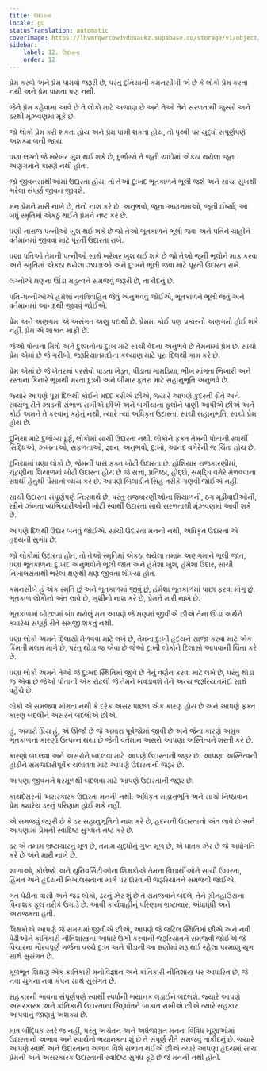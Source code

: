 ```yaml
---
title: ઉદારતા
locale: gu
statusTranslation: automatic
coverImage: https://lhvmrqwrcowdvduuaukz.supabase.co/storage/v1/object/public/strapi-uploads/small_cover-educacion-fundamental.webp-2d51a7828a2b1309555be27f7e2a61a0.webp
sidebar:
    label: 12. ઉદારતા
    order: 12
---
```

પ્રેમ કરવો અને પ્રેમ પામવો જરૂરી છે, પરંતુ દુનિયાની કમનસીબી એ છે કે લોકો પ્રેમ કરતા નથી અને પ્રેમ પામતા પણ નથી.

જેને પ્રેમ કહેવામાં આવે છે તે લોકો માટે અજાણ છે અને તેઓ તેને સરળતાથી જુસ્સો અને ડરથી મૂંઝવણમાં મૂકે છે.

જો લોકો પ્રેમ કરી શકતા હોય અને પ્રેમ પામી શકતા હોય, તો પૃથ્વી પર યુદ્ધો સંપૂર્ણપણે અશક્ય બની જાય.

ઘણા લગ્નો જે ખરેખર ખુશ થઈ શકે છે, દુર્ભાગ્યે તે જૂની યાદોમાં એકઠા થયેલા જૂના અણગમાને કારણે નથી હોતા.

જો જીવનસાથીઓમાં ઉદારતા હોય, તો તેઓ દુ:ખદ ભૂતકાળને ભૂલી જશે અને સાચા સુખથી ભરેલા સંપૂર્ણ જીવન જીવશે.

મન પ્રેમને મારી નાખે છે, તેનો નાશ કરે છે. અનુભવો, જૂના અણગમાઓ, જૂની ઈર્ષ્યા, આ બધું સ્મૃતિમાં એકઠું થઈને પ્રેમને નષ્ટ કરે છે.

ઘણી નારાજ પત્નીઓ ખુશ થઈ શકે છે જો તેઓ ભૂતકાળને ભૂલી જવા અને પતિને ચાહીને વર્તમાનમાં જીવવા માટે પૂરતી ઉદારતા રાખે.

ઘણા પતિઓ તેમની પત્નીઓ સાથે ખરેખર ખુશ થઈ શકે છે જો તેઓ જૂની ભૂલોને માફ કરવા અને સ્મૃતિમાં એકઠા થયેલા ઝઘડાઓ અને દુ:ખને ભૂલી જવા માટે પૂરતી ઉદારતા રાખે.

લગ્નોએ ક્ષણના ઊંડા મહત્વને સમજવું જરૂરી છે, તાકીદનું છે.

પતિ-પત્નીઓએ હંમેશાં નવવિવાહિત જેવું અનુભવવું જોઈએ, ભૂતકાળને ભૂલી જવું અને વર્તમાનમાં આનંદથી જીવવું જોઈએ.

પ્રેમ અને અણગમા એ અસંગત અણુ પદાર્થો છે. પ્રેમમાં કોઈ પણ પ્રકારનો અણગમો હોઈ શકે નહીં. પ્રેમ એ શાશ્વત માફી છે.

જેઓ પોતાના મિત્રો અને દુશ્મનોના દુ:ખ માટે સાચી વેદના અનુભવે છે તેમનામાં પ્રેમ છે. સાચો પ્રેમ એમાં છે જે ગરીબો, જરૂરિયાતમંદોના કલ્યાણ માટે પૂરા દિલથી કામ કરે છે.

પ્રેમ એમાં છે જે ખેતરમાં પરસેવો પાડતા ખેડૂત, પીડાતા ગામડિયા, ભીખ માંગતા ભિખારી અને રસ્તાના કિનારે ભૂખથી મરતા દુ:ખી અને બીમાર કૂતરા માટે સહાનુભૂતિ અનુભવે છે.

જ્યારે આપણે પૂરા દિલથી કોઈને મદદ કરીએ છીએ, જ્યારે આપણે કુદરતી રીતે અને સ્વયંભૂ રીતે ઝાડની સંભાળ રાખીએ છીએ અને બગીચાના ફૂલોને પાણી આપીએ છીએ અને કોઈ અમને તે કરવાનું કહેતું નથી, ત્યારે ત્યાં અધિકૃત ઉદારતા, સાચી સહાનુભૂતિ, સાચો પ્રેમ હોય છે.

દુનિયા માટે દુર્ભાગ્યપૂર્ણ, લોકોમાં સાચી ઉદારતા નથી. લોકોને ફક્ત તેમની પોતાની સ્વાર્થી સિદ્ધિઓ, ઝંખનાઓ, સફળતાઓ, જ્ઞાન, અનુભવો, દુ:ખો, આનંદ વગેરેની જ ચિંતા હોય છે.

દુનિયામાં ઘણા લોકો છે, જેમની પાસે ફક્ત ખોટી ઉદારતા છે. હોશિયાર રાજકારણીમાં, ચૂંટણીના શિયાળમાં ખોટી ઉદારતા હોય છે જે સત્તા, પ્રતિષ્ઠા, હોદ્દો, સમૃદ્ધિ વગેરે મેળવવાના સ્વાર્થી હેતુથી પૈસાનો વ્યય કરે છે. આપણે બિલાડીને સિંહ તરીકે ગણવી જોઈએ નહીં.

સાચી ઉદારતા સંપૂર્ણપણે નિ:સ્વાર્થ છે, પરંતુ રાજકારણીઓના શિયાળની, ઠગ મૂડીવાદીઓની, સ્ત્રીને ઝંખતા વ્યભિચારીઓની ખોટી સ્વાર્થી ઉદારતા સાથે સરળતાથી મૂંઝવણમાં આવી શકે છે.

આપણે દિલથી ઉદાર બનવું જોઈએ. સાચી ઉદારતા મનની નથી, અધિકૃત ઉદારતા એ હૃદયની સુગંધ છે.

જો લોકોમાં ઉદારતા હોત, તો તેઓ સ્મૃતિમાં એકઠા થયેલા તમામ અણગમાને ભૂલી જાત, ઘણા ભૂતકાળના દુ:ખદ અનુભવોને ભૂલી જાત અને હંમેશા ખુશ, હંમેશા ઉદાર, સાચી નિખાલસતાથી ભરેલા ક્ષણથી ક્ષણ જીવતા શીખ્યા હોત.

કમનસીબે હું એક સ્મૃતિ છું અને ભૂતકાળમાં જીવું છું, હંમેશા ભૂતકાળમાં પાછા ફરવા માંગુ છું. ભૂતકાળ લોકોનો અંત લાવે છે, ખુશીનો નાશ કરે છે, પ્રેમને મારી નાખે છે.

ભૂતકાળમાં બોટલમાં બંધ થયેલું મન આપણે જે ક્ષણમાં જીવીએ છીએ તેના ઊંડા અર્થને ક્યારેય સંપૂર્ણ રીતે સમજી શકતું નથી.

ઘણા લોકો અમને દિલાસો મેળવવા માટે લખે છે, તેમના દુ:ખી હૃદયને સાજા કરવા માટે એક કિંમતી મલમ માંગે છે, પરંતુ થોડા જ એવા છે જેઓ દુ:ખી લોકોને દિલાસો આપવાની ચિંતા કરે છે.

ઘણા લોકો અમને તેઓ જે દુ:ખદ સ્થિતિમાં જીવે છે તેનું વર્ણન કરવા માટે લખે છે, પરંતુ થોડા જ એવા છે જેઓ પોતાની એક રોટલી જે તેમને ખવડાવશે તેને અન્ય જરૂરિયાતમંદો સાથે વહેંચે છે.

લોકો એ સમજવા માંગતા નથી કે દરેક અસર પાછળ એક કારણ હોય છે અને આપણે ફક્ત કારણ બદલીને અસરને બદલીએ છીએ.

હું, અમારો પ્રિય હું, એ ઊર્જા છે જે અમારા પૂર્વજોમાં જીવી છે અને જેના કારણે અમુક ભૂતકાળના કારણો ઉત્પન્ન થયા છે જેની વર્તમાન અસરો આપણા અસ્તિત્વને શરતી કરે છે.

કારણો બદલવા અને અસરોને બદલવા માટે આપણે ઉદારતાની જરૂર છે. આપણા અસ્તિત્વની હોડીને સમજદારીપૂર્વક ચલાવવા માટે આપણે ઉદારતાની જરૂર છે.

આપણા જીવનને ધરમૂળથી બદલવા માટે આપણે ઉદારતાની જરૂર છે.

કાયદેસરની અસરકારક ઉદારતા મનની નથી. અધિકૃત સહાનુભૂતિ અને સાચો નિષ્ઠાવાન પ્રેમ ક્યારેય ડરનું પરિણામ હોઈ શકે નહીં.

એ સમજવું જરૂરી છે કે ડર સહાનુભૂતિનો નાશ કરે છે, હૃદયની ઉદારતાનો અંત લાવે છે અને આપણામાં પ્રેમની સ્વાદિષ્ટ સુગંધને નષ્ટ કરે છે.

ડર એ તમામ ભ્રષ્ટાચારનું મૂળ છે, તમામ યુદ્ધોનું ગુપ્ત મૂળ છે, એ ઘાતક ઝેર છે જે અધોગતિ કરે છે અને મારી નાખે છે.

શાળાઓ, કોલેજો અને યુનિવર્સિટીઓના શિક્ષકોએ તેમના વિદ્યાર્થીઓને સાચી ઉદારતા, હિંમત અને હૃદયની નિખાલસતાના માર્ગ પર દોરવાની જરૂરિયાતને સમજવી જોઈએ.

ગત પેઢીના વાસી અને જડ લોકો, ડરનું ઝેર શું છે તે સમજવાને બદલે, તેને ગ્રીનહાઉસના વિનાશક ફૂલ તરીકે ઉગાડે છે. આવી કાર્યવાહીનું પરિણામ ભ્રષ્ટાચાર, અંધાધૂંધી અને અરાજકતા હતી.

શિક્ષકોએ આપણે જે સમયમાં જીવીએ છીએ, આપણે જે જટિલ સ્થિતિમાં છીએ અને નવી પેઢીઓને ક્રાંતિકારી નીતિશાસ્ત્રના આધારે ઉભી કરવાની જરૂરિયાતને સમજવી જોઈએ જે વિચારના ગૌરવપૂર્ણ ગર્જના વચ્ચે દુ:ખ અને પીડાની આ ક્ષણોમાં શરૂ થઈ રહેલા પરમાણુ યુગ સાથે સુસંગત છે.

મૂળભૂત શિક્ષણ એક ક્રાંતિકારી મનોવિજ્ઞાન અને ક્રાંતિકારી નીતિશાસ્ત્ર પર આધારિત છે, જે નવા યુગના નવા કંપન સાથે સુસંગત છે.

સહકારની ભાવના સંપૂર્ણપણે સ્વાર્થી સ્પર્ધાની ભયાનક લડાઈને બદલશે. જ્યારે આપણે અસરકારક અને ક્રાંતિકારી ઉદારતાના સિદ્ધાંતને બાકાત રાખીએ છીએ ત્યારે સહકાર આપવાનું જાણવું અશક્ય છે.

માત્ર બૌદ્ધિક સ્તરે જ નહીં, પરંતુ અચેતન અને અર્ધજાગ્રત મનના વિવિધ ખૂણાઓમાં ઉદારતાનો અભાવ અને સ્વાર્થનો ભયાનકતા શું છે તે સંપૂર્ણ રીતે સમજવું તાકીદનું છે. જ્યારે આપણે સ્વાર્થ અને ઉદારતાના અભાવ વિશે સભાન થઈએ છીએ ત્યારે આપણા હૃદયમાં સાચા પ્રેમની અને અસરકારક ઉદારતાની સ્વાદિષ્ટ સુગંધ ફૂટે છે જે મનની નથી હોતી.
